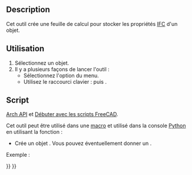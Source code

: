 <languages/>

{{Docnav/fr
|[[BIM_IfcExplorer/fr|Explorateur d'IFC]]
|[[Arch_Panel/fr|Panneau]]
|[[BIM_Workbench/fr|Atelier BIM]]
|IconL=BIM_IfcExplorer.svg
|IconR=Arch_Panel.svg
|IconC=Workbench_BIM.svg
}}

{{VeryImportantMessage|Cette commande fait partie de l'ensemble intégré de l'[[BIM_Workbench/fr|atelier BIM]] avec la V1.0<br>
Cette page a été mise à jour pour cette version.}}

{{GuiCommand/fr
|Name=Arch_IfcSpreadsheet
|Name/fr=Arch Tableur IFC
|MenuLocation=Utilitaires → Créer une feuille de calcul IFC...
|Workbenches=[[BIM_Workbench/fr|BIM]]
|Shortcut={{KEY|I}} {{KEY|P}}
|SeeAlso=[[Arch_IFC/fr|Arch IFC]]
}}

== Description ==

Cet outil crée une feuille de calcul pour stocker les propriétés [[Arch_IFC/fr|IFC]] d'un objet.

<span id="Usage"></span>
==Utilisation==

# Sélectionnez un objet.
# Il y a plusieurs façons de lancer l'outil : 
#* Sélectionnez l'option {{MenuCommand|Utilitaires → [[Image:Arch_IfcSpreadsheet.svg|16px]] Créer une feuille de calcul IFC...}} du menu.
#* Utilisez le raccourci clavier : {{KEY|I}} puis {{KEY|P}}.

<span id="Scripting"></span>
==Script==

{{Emphasis|Voir aussi :}} [[Arch_API/fr|Arch API]] et [[FreeCAD_Scripting_Basics/fr|Débuter avec les scripts FreeCAD]].

Cet outil peut être utilisé dans une [[Macros/fr|macro]] et utilisé dans la console [[Python/fr|Python]] en utilisant la fonction :
{{Code|code=
spreadsheet = makeIfcSpreadsheet(archobj=None)
}}

* Crée un objet {{incode|spreadsheet}}. Vous pouvez éventuellement donner un {{incode|archobj}}.

Exemple :
{{Code|code=
import FreeCAD, Draft, Arch

Line = Draft.makeWire([FreeCAD.Vector(0, 0, 0), FreeCAD.Vector(2000, 2000, 0)])
Wall = Arch.makeWall(Line, width=150, height=3000)
FreeCAD.ActiveDocument.recompute()

spreadsheet = Arch.makeIfcSpreadsheet(Wall)
}}


{{Docnav/fr
|[[BIM_IfcExplorer/fr|Explorateur d'IFC]]
|[[Arch_Panel/fr|Panneau]]
|[[BIM_Workbench/fr|Atelier BIM]]
|IconL=BIM_IfcExplorer.svg
|IconR=Arch_Panel.svg
|IconC=Workbench_BIM.svg
}}

{{BIM_Tools_navi{{#translation:}}}}
{{Userdocnavi{{#translation:}}}}